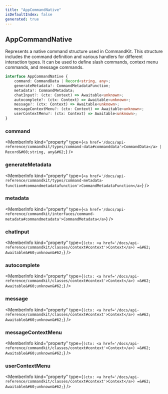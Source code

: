 ```yaml
---
title: "AppCommandNative"
isDefaultIndex: false
generated: true
---
```



<!-- This file was generated from the CommandKit source. Do not modify. Instead, re-run the "docgen" script -->


## AppCommandNative

<GenerationInfo sourceFile="packages/commandkit/src/app/handlers/AppCommandHandler.ts" sourceLine="55" packageName="commandkit" />

Represents a native command structure used in CommandKit.
This structure includes the command definition and various handlers for different interaction types.
It can be used to define slash commands, context menu commands, and message commands.

```ts title="Signature"
interface AppCommandNative {
    command: CommandData | Record<string, any>;
    generateMetadata?: CommandMetadataFunction;
    metadata?: CommandMetadata;
    chatInput?: (ctx: Context) => Awaitable<unknown>;
    autocomplete?: (ctx: Context) => Awaitable<unknown>;
    message?: (ctx: Context) => Awaitable<unknown>;
    messageContextMenu?: (ctx: Context) => Awaitable<unknown>;
    userContextMenu?: (ctx: Context) => Awaitable<unknown>;
}
```

<div className="members-wrapper">

### command

<MemberInfo kind="property" type={`<a href='/docs/api-reference/commandkit/types/command-data#commanddata'>CommandData</a> | Record&#60;string, any&#62;`}   />


### generateMetadata

<MemberInfo kind="property" type={`<a href='/docs/api-reference/commandkit/types/command-metadata-function#commandmetadatafunction'>CommandMetadataFunction</a>`}   />


### metadata

<MemberInfo kind="property" type={`<a href='/docs/api-reference/commandkit/interfaces/command-metadata#commandmetadata'>CommandMetadata</a>`}   />


### chatInput

<MemberInfo kind="property" type={`(ctx: <a href='/docs/api-reference/commandkit/classes/context#context'>Context</a>) =&#62; Awaitable&#60;unknown&#62;`}   />


### autocomplete

<MemberInfo kind="property" type={`(ctx: <a href='/docs/api-reference/commandkit/classes/context#context'>Context</a>) =&#62; Awaitable&#60;unknown&#62;`}   />


### message

<MemberInfo kind="property" type={`(ctx: <a href='/docs/api-reference/commandkit/classes/context#context'>Context</a>) =&#62; Awaitable&#60;unknown&#62;`}   />


### messageContextMenu

<MemberInfo kind="property" type={`(ctx: <a href='/docs/api-reference/commandkit/classes/context#context'>Context</a>) =&#62; Awaitable&#60;unknown&#62;`}   />


### userContextMenu

<MemberInfo kind="property" type={`(ctx: <a href='/docs/api-reference/commandkit/classes/context#context'>Context</a>) =&#62; Awaitable&#60;unknown&#62;`}   />




</div>
